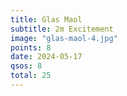 ```yaml
---
title: Glas Maol
subtitle: 2m Excitement
image: "glas-maol-4.jpg"
points: 8
date: 2024-05-17
qsos: 8
total: 25
---
```

